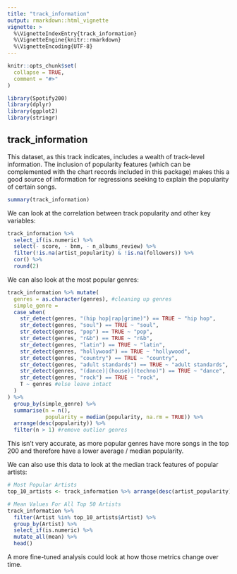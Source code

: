---
title: "track_information"
output: rmarkdown::html_vignette
vignette: >
  %\VignetteIndexEntry{track_information}
  %\VignetteEngine{knitr::rmarkdown}
  %\VignetteEncoding{UTF-8}
---

```{r, include = FALSE}
knitr::opts_chunk$set(
  collapse = TRUE,
  comment = "#>"
)
```

```{r setup}
library(Spotify200)
library(dplyr)
library(ggplot2)
library(stringr)
```

## track_information

This dataset, as this track indicates, includes a wealth of track-level information. The inclusion of popularity features (which can be complemented with the chart records included in this package) makes this a good source of information for regressions seeking to explain the popularity of certain songs.


```{r}
summary(track_information)
```

We can look at the correlation between track popularity and other key variables:
```{r}
track_information %>% 
  select_if(is.numeric) %>% 
  select(- score, - bnm, - n_albums_review) %>%
  filter(!is.na(artist_popularity) & !is.na(followers)) %>% 
  cor() %>% 
  round(2)
```

We can also look at the most popular genres:
```{r}
track_information %>% mutate(
  genres = as.character(genres), #cleaning up genres
  simple_genre = 
  case_when(
    str_detect(genres, "(hip hop|rap|grime)") == TRUE ~ "hip hop",
    str_detect(genres, "soul") == TRUE ~ "soul",
    str_detect(genres, "pop") == TRUE ~ "pop",
    str_detect(genres, "r&b") == TRUE ~ "r&b",
    str_detect(genres, "latin") == TRUE ~ "latin",
    str_detect(genres, "hollywood") == TRUE ~ "hollywood",
    str_detect(genres, "country") == TRUE ~ "country",
    str_detect(genres, "adult standards") == TRUE ~ "adult standards",
    str_detect(genres, "(dance)|(house)|(techno)") == TRUE ~ "dance",
    str_detect(genres, "rock") == TRUE ~ "rock",
    T ~ genres #else leave intact
  )
) %>%
  group_by(simple_genre) %>%
  summarise(n = n(),
            popularity = median(popularity, na.rm = TRUE)) %>%
  arrange(desc(popularity)) %>%
  filter(n > 1) #remove outlier genres
```

This isn't very accurate, as more popular genres have more songs in the top 200 and therefore have a lower average / median popularity.

We can also use this data to look at the median track features of popular artists:

```{r}
# Most Popular Artists
top_10_artists <- track_information %>% arrange(desc(artist_popularity)) %>% distinct(Artist, artist_popularity) %>% top_n(50, artist_popularity)

# Mean Values For All Top 50 Artists
track_information %>% 
  filter(Artist %in% top_10_artists$Artist) %>% 
  group_by(Artist) %>%
  select_if(is.numeric) %>%
  mutate_all(mean) %>%
  head()
``` 

A more fine-tuned analysis could look at how those metrics change over time.

